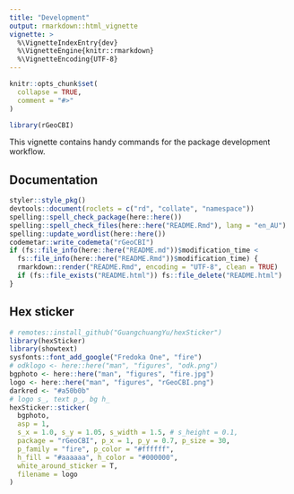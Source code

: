 ```yaml
---
title: "Development"
output: rmarkdown::html_vignette
vignette: >
  %\VignetteIndexEntry{dev}
  %\VignetteEngine{knitr::rmarkdown}
  %\VignetteEncoding{UTF-8}
---
```


```r
knitr::opts_chunk$set(
  collapse = TRUE,
  comment = "#>"
)
```

```r
library(rGeoCBI)
```

This vignette contains handy commands for the package development workflow.


## Documentation

```r
styler::style_pkg()
devtools::document(roclets = c("rd", "collate", "namespace"))
spelling::spell_check_package(here::here())
spelling::spell_check_files(here::here("README.Rmd"), lang = "en_AU")
spelling::update_wordlist(here::here())
codemetar::write_codemeta("rGeoCBI")
if (fs::file_info(here::here("README.md"))$modification_time <
  fs::file_info(here::here("README.Rmd"))$modification_time) {
  rmarkdown::render("README.Rmd", encoding = "UTF-8", clean = TRUE)
  if (fs::file_exists("README.html")) fs::file_delete("README.html")
}
```

## Hex sticker

```r
# remotes::install_github("GuangchuangYu/hexSticker")
library(hexSticker)
library(showtext)
sysfonts::font_add_google("Fredoka One", "fire")
# odklogo <- here::here("man", "figures", "odk.png")
bgphoto <- here::here("man", "figures", "fire.jpg")
logo <- here::here("man", "figures", "rGeoCBI.png")
darkred <- "#a50b0b"
# logo s_, text p_, bg h_
hexSticker::sticker(
  bgphoto,
  asp = 1,
  s_x = 1.0, s_y = 1.05, s_width = 1.5, # s_height = 0.1,
  package = "rGeoCBI", p_x = 1, p_y = 0.7, p_size = 30,
  p_family = "fire", p_color = "#ffffff",
  h_fill = "#aaaaaa", h_color = "#000000",
  white_around_sticker = T,
  filename = logo
)
```
